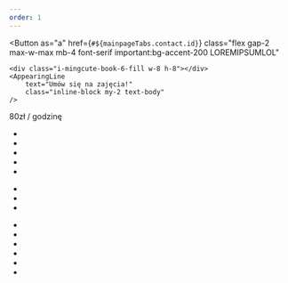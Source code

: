 ```yaml
---
order: 1
---
```



<AppearingLine
	as="h3"
	class="text-subtitle-2 sm:text-subtitle-1 solid-text-shadow text-center md:text-left"
	text="Nauka programowania"
/>
<AppearingLine
	class="text-subtitle-3"
	text="Z chęcią zarażę Cię pasją do programowania i przeprowadzę zajęcia, bądź udzielę korepetycji z zakresu programowania stron internetowych, lub python'a."
/>
<Button
	as="a"
	href={`#${mainpageTabs.contact.id}`}
	class="flex gap-2 max-w-max mb-4 font-serif important:bg-accent-200 LOREMIPSUMLOL"
>
	<div class="i-mingcute-book-6-fill w-8 h-8"></div>
	<AppearingLine
		text="Umów się na zajęcia!"
		class="inline-block my-2 text-body"
	/>
</Button>
<Chip
	class="bg-green-400 solid-shadow w-fit not-prose grayscale-30 LOREMIPSUMLOL"
	color="black"
>
	80zł / godzinę
</Chip>
<p>
	<AppearingLine
		as="strong"
		text="Sposób przeprowadzania i treść lekcji jest do przystosowania dla indywidualnych potrzeb ucznia, ale generalnie trwa 1.5 godziny i będzie przeprowadzana według konkretnego planu:"
	/>
</p>

- <AppearingLine text="15 min luźna rozmowa przed lekcją właściwą (bezpłatna)." />
- <AppearingLine text="Przypomnienie wiadomości z poprzednich zajęć (w ciągu tygodnia ilość zdobytej wiedzy zaciera się w 70%!), omówienie pracy nad osobistym projektem." />
- <AppearingLine text="Omówienie efektów dzisiejszych zajęć." />
- <AppearingLine text="Wspólna praca nad zadaniami mającymi nauczyć konkretnego paradygmatu, funkcji bądź tematu." />
- <AppearingLine text="Podsumowanie i udzielenie wskazówek o wykorzystaniu zdobytej wiedzy w projekcie." />

<AppearingLine text="Lekcja będzie nagrywana, więc na spokojnie będzie można wrócić do materiałów później 😉" />

<AppearingLine class="text-subtitle-3 font-bold" text="Przykładowe kursy:" />
<p>
	<AppearingLine as="strong" text="Python (10+ lat, początkujący)" />
</p>

- <AppearingLine text="Nauka podstaw języka." />
- <AppearingLine text="Tworzenie aplikacji konsolowych." />
- <AppearingLine text="Nauka pyGameZero oraz wykonanie własnej gry. 😉" />

<p>
	<AppearingLine
		as="strong"
		text="Web (13+ lat, początkujący, średniozaawansowany):"
	/>
</p>

- <AppearingLine text="Nauka o HTML, później dodatkowo CSS." />
- <AppearingLine text="Nauka o JavaScript, modułach i bibliotekach." />
- <AppearingLine text="Integracje (analityka, sprawdzanie błędów)." />
- <AppearingLine text="Hosting." />
- <AppearingLine text="Frameworki JS (dodatkowo, wedle preferencji)." />
- <AppearingLine text="Wykonanie własnej strony internetowej." />
